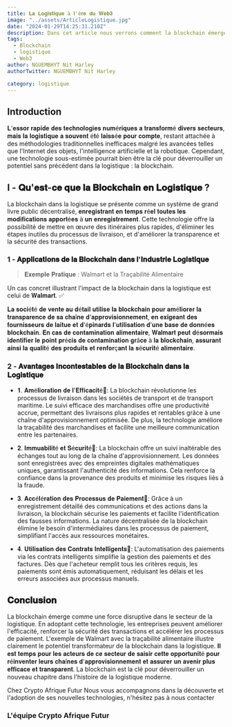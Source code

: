 ```yaml
---
title: 𝐋𝐚 𝐋𝐨𝐠𝐢𝐬𝐭𝐢𝐪𝐮𝐞 à 𝐥'è𝐫𝐞 𝐝𝐮 𝐖𝐞𝐛𝟑
image: "../assets/ArticleLogistique.jpg"
date: "2024-01-29T14:25:31.210Z"
description: Dans cet article nous verrons comment la blockchain émerge comme une force disruptive dans le secteur de la logistique.
tags:
  - Blockchain
  - logistique
  - Web3
author: NGUEMBHYT Nit Harley
authorTwitter: NGUEMBHYT Nit Harley

category: logistique
---
```

## Introduction

𝐋'𝐞𝐬𝐬𝐨𝐫 𝐫𝐚𝐩𝐢𝐝𝐞 𝐝𝐞𝐬 𝐭𝐞𝐜𝐡𝐧𝐨𝐥𝐨𝐠𝐢𝐞𝐬 𝐧𝐮𝐦é𝐫𝐢𝐪𝐮𝐞𝐬 𝐚 𝐭𝐫𝐚𝐧𝐬𝐟𝐨𝐫𝐦é 𝐝𝐢𝐯𝐞𝐫𝐬 𝐬𝐞𝐜𝐭𝐞𝐮𝐫𝐬, 𝐦𝐚𝐢𝐬 𝐥𝐚 𝐥𝐨𝐠𝐢𝐬𝐭𝐢𝐪𝐮𝐞 𝐚 𝐬𝐨𝐮𝐯𝐞𝐧𝐭 é𝐭é 𝐥𝐚𝐢𝐬𝐬é𝐞 𝐩𝐨𝐮𝐫 𝐜𝐨𝐦𝐩𝐭𝐞, restant attachée à des méthodologies traditionnelles inefficaces malgré les avancées telles que l'Internet des objets, l'intelligence artificielle et la robotique. Cependant, une technologie sous-estimée pourrait bien être la clé pour déverrouiller un potentiel sans précédent dans la logistique : la blockchain.


## I - 𝐐𝐮'𝐞𝐬𝐭-𝐜𝐞 𝐪𝐮𝐞 𝐥𝐚 𝐁𝐥𝐨𝐜𝐤𝐜𝐡𝐚𝐢𝐧 𝐞𝐧 𝐋𝐨𝐠𝐢𝐬𝐭𝐢𝐪𝐮𝐞 ?

La blockchain dans la logistique se présente comme un système de grand livre public décentralisé, 𝐞𝐧𝐫𝐞𝐠𝐢𝐬𝐭𝐫𝐚𝐧𝐭 𝐞𝐧 𝐭𝐞𝐦𝐩𝐬 𝐫é𝐞𝐥 𝐭𝐨𝐮𝐭𝐞𝐬 𝐥𝐞𝐬 𝐦𝐨𝐝𝐢𝐟𝐢𝐜𝐚𝐭𝐢𝐨𝐧𝐬 𝐚𝐩𝐩𝐨𝐫𝐭é𝐞𝐬 à 𝐮𝐧 𝐞𝐧𝐫𝐞𝐠𝐢𝐬𝐭𝐫𝐞𝐦𝐞𝐧𝐭. Cette technologie offre la possibilité de mettre en œuvre des itinéraires plus rapides, d'éliminer les étapes inutiles du processus de livraison, et d'améliorer la transparence et la sécurité des transactions.

### 1 - 𝐀𝐩𝐩𝐥𝐢𝐜𝐚𝐭𝐢𝐨𝐧𝐬 𝐝𝐞 𝐥𝐚 𝐁𝐥𝐨𝐜𝐤𝐜𝐡𝐚𝐢𝐧 𝐝𝐚𝐧𝐬 𝐥'𝐈𝐧𝐝𝐮𝐬𝐭𝐫𝐢𝐞 𝐋𝐨𝐠𝐢𝐬𝐭𝐢𝐪𝐮𝐞

> 𝐄𝐱𝐞𝐦𝐩𝐥𝐞 𝐏𝐫𝐚𝐭𝐢𝐪𝐮𝐞 : Walmart et la Traçabilité Alimentaire


Un cas concret illustrant l'impact de la blockchain dans la logistique est celui de 𝐖𝐚𝐥𝐦𝐚𝐫𝐭. ✅

𝐋𝐚 𝐬𝐨𝐜𝐢é𝐭é 𝐝𝐞 𝐯𝐞𝐧𝐭𝐞 𝐚𝐮 𝐝é𝐭𝐚𝐢𝐥 𝐮𝐭𝐢𝐥𝐢𝐬𝐞 𝐥𝐚 𝐛𝐥𝐨𝐜𝐤𝐜𝐡𝐚𝐢𝐧 𝐩𝐨𝐮𝐫 𝐚𝐦é𝐥𝐢𝐨𝐫𝐞𝐫 𝐥𝐚 𝐭𝐫𝐚𝐧𝐬𝐩𝐚𝐫𝐞𝐧𝐜𝐞 𝐝𝐞 𝐬𝐚 𝐜𝐡𝐚î𝐧𝐞 𝐝'𝐚𝐩𝐩𝐫𝐨𝐯𝐢𝐬𝐢𝐨𝐧𝐧𝐞𝐦𝐞𝐧𝐭, 𝐞𝐧 𝐞𝐱𝐢𝐠𝐞𝐚𝐧𝐭 𝐝𝐞𝐬 𝐟𝐨𝐮𝐫𝐧𝐢𝐬𝐬𝐞𝐮𝐫𝐬 𝐝𝐞 𝐥𝐚𝐢𝐭𝐮𝐞 𝐞𝐭 𝐝'é𝐩𝐢𝐧𝐚𝐫𝐝𝐬 𝐥'𝐮𝐭𝐢𝐥𝐢𝐬𝐚𝐭𝐢𝐨𝐧 𝐝'𝐮𝐧𝐞 𝐛𝐚𝐬𝐞 𝐝𝐞 𝐝𝐨𝐧𝐧é𝐞𝐬 𝐛𝐥𝐨𝐜𝐤𝐜𝐡𝐚𝐢𝐧. 𝐄𝐧 𝐜𝐚𝐬 𝐝𝐞 𝐜𝐨𝐧𝐭𝐚𝐦𝐢𝐧𝐚𝐭𝐢𝐨𝐧 𝐚𝐥𝐢𝐦𝐞𝐧𝐭𝐚𝐢𝐫𝐞, 𝐖𝐚𝐥𝐦𝐚𝐫𝐭 𝐩𝐞𝐮𝐭 𝐝é𝐬𝐨𝐫𝐦𝐚𝐢𝐬 𝐢𝐝𝐞𝐧𝐭𝐢𝐟𝐢𝐞𝐫 𝐥𝐞 𝐩𝐨𝐢𝐧𝐭 𝐩𝐫é𝐜𝐢𝐬 𝐝𝐞 𝐜𝐨𝐧𝐭𝐚𝐦𝐢𝐧𝐚𝐭𝐢𝐨𝐧 𝐠𝐫â𝐜𝐞 à 𝐥𝐚 𝐛𝐥𝐨𝐜𝐤𝐜𝐡𝐚𝐢𝐧, 𝐚𝐬𝐬𝐮𝐫𝐚𝐧𝐭 𝐚𝐢𝐧𝐬𝐢 𝐥𝐚 𝐪𝐮𝐚𝐥𝐢𝐭é 𝐝𝐞𝐬 𝐩𝐫𝐨𝐝𝐮𝐢𝐭𝐬 𝐞𝐭 𝐫𝐞𝐧𝐟𝐨𝐫ç𝐚𝐧𝐭 𝐥𝐚 𝐬é𝐜𝐮𝐫𝐢𝐭é 𝐚𝐥𝐢𝐦𝐞𝐧𝐭𝐚𝐢𝐫𝐞.

### 2 - 𝐀𝐯𝐚𝐧𝐭𝐚𝐠𝐞𝐬 𝐈𝐧𝐜𝐨𝐧𝐭𝐞𝐬𝐭𝐚𝐛𝐥𝐞𝐬 𝐝𝐞 𝐥𝐚 𝐁𝐥𝐨𝐜𝐤𝐜𝐡𝐚𝐢𝐧 𝐝𝐚𝐧𝐬 𝐥𝐚 𝐋𝐨𝐠𝐢𝐬𝐭𝐢𝐪𝐮𝐞

- 𝟏. 𝐀𝐦é𝐥𝐢𝐨𝐫𝐚𝐭𝐢𝐨𝐧 𝐝𝐞 𝐥'𝐄𝐟𝐟𝐢𝐜𝐚𝐜𝐢𝐭é🔰: La blockchain révolutionne les processus de livraison dans les sociétés de transport et de transport maritime. Le suivi efficace des marchandises offre une productivité accrue, permettant des livraisons plus rapides et rentables grâce à une chaîne d'approvisionnement optimisée. De plus, la technologie améliore la traçabilité des marchandises et facilite une meilleure communication entre les partenaires.

- 𝟐. 𝐈𝐦𝐦𝐮𝐚𝐛𝐢𝐥𝐢𝐭é 𝐞𝐭 𝐒é𝐜𝐮𝐫𝐢𝐭é🔰: La blockchain offre un suivi inaltérable des échanges tout au long de la chaîne d'approvisionnement. Les données sont enregistrées avec des empreintes digitales mathématiques uniques, garantissant l'authenticité des informations. Cela renforce la confiance dans la provenance des produits et minimise les risques liés à la fraude.

- 𝟑. 𝐀𝐜𝐜é𝐥é𝐫𝐚𝐭𝐢𝐨𝐧 𝐝𝐞𝐬 𝐏𝐫𝐨𝐜𝐞𝐬𝐬𝐮𝐬 𝐝𝐞 𝐏𝐚𝐢𝐞𝐦𝐞𝐧𝐭🔰: Grâce à un enregistrement détaillé des communications et des actions dans la livraison, la blockchain sécurise les paiements et facilite l'identification des fausses informations. La nature décentralisée de la blockchain élimine le besoin d'intermédiaires dans les processus de paiement, simplifiant l'accès aux ressources monétaires.

- 𝟒. 𝐔𝐭𝐢𝐥𝐢𝐬𝐚𝐭𝐢𝐨𝐧 𝐝𝐞𝐬 𝐂𝐨𝐧𝐭𝐫𝐚𝐭𝐬 𝐈𝐧𝐭𝐞𝐥𝐥𝐢𝐠𝐞𝐧𝐭𝐬🔰: L'automatisation des paiements via les contrats intelligents simplifie la gestion des paiements et des factures. Dès que l'acheteur remplit tous les critères requis, les paiements sont émis automatiquement, réduisant les délais et les erreurs associées aux processus manuels.

## 𝐂𝐨𝐧𝐜𝐥𝐮𝐬𝐢𝐨𝐧

La blockchain émerge comme une force disruptive dans le secteur de la logistique. En adoptant cette technologie, les entreprises peuvent améliorer l'efficacité, renforcer la sécurité des transactions et accélérer les processus de paiement. L'exemple de Walmart avec la traçabilité alimentaire illustre clairement le potentiel transformateur de la blockchain dans la logistique. 𝐈𝐥 𝐞𝐬𝐭 𝐭𝐞𝐦𝐩𝐬 𝐩𝐨𝐮𝐫 𝐥𝐞𝐬 𝐚𝐜𝐭𝐞𝐮𝐫𝐬 𝐝𝐞 𝐜𝐞 𝐬𝐞𝐜𝐭𝐞𝐮𝐫 𝐝𝐞 𝐬𝐚𝐢𝐬𝐢𝐫 𝐜𝐞𝐭𝐭𝐞 𝐨𝐩𝐩𝐨𝐫𝐭𝐮𝐧𝐢𝐭é 𝐩𝐨𝐮𝐫 𝐫é𝐢𝐧𝐯𝐞𝐧𝐭𝐞𝐫 𝐥𝐞𝐮𝐫𝐬 𝐜𝐡𝐚î𝐧𝐞𝐬 𝐝'𝐚𝐩𝐩𝐫𝐨𝐯𝐢𝐬𝐢𝐨𝐧𝐧𝐞𝐦𝐞𝐧𝐭 𝐞𝐭 𝐚𝐬𝐬𝐮𝐫𝐞𝐫 𝐮𝐧 𝐚𝐯𝐞𝐧𝐢𝐫 𝐩𝐥𝐮𝐬 𝐞𝐟𝐟𝐢𝐜𝐚𝐜𝐞 𝐞𝐭 𝐭𝐫𝐚𝐧𝐬𝐩𝐚𝐫𝐞𝐧𝐭. La blockchain est la clé pour déverrouiller un nouveau chapitre dans l'histoire de la logistique moderne.

Chez Crypto Afrique Futur Nous vous accompagnons dans la découverte et l'adoption de ses nouvelles technologies, n'hésitez pas à nous contacter

### L'équipe Crypto Afrique Futur





